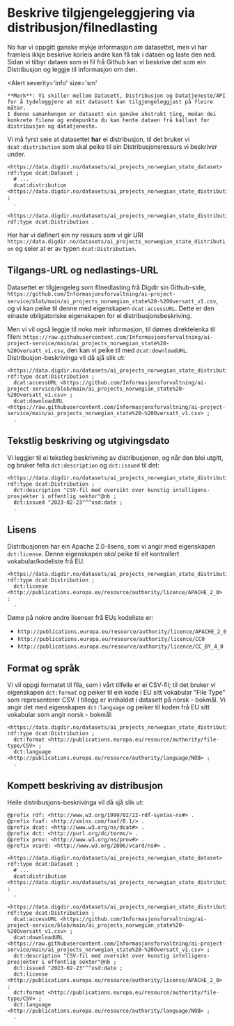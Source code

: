 # Beskrive tilgjengeleggjering via distribusjon/filnedlasting

No har vi oppgitt ganske mykje informasjon _om_ datasettet, men vi har framleis ikkje beskrive korleis andre kan få tak i dataen og laste den ned. Sidan vi tilbyr dataen som ei fil frå Github kan vi beskrive det som ein Distribusjon og leggje til informasjon om den.

<Alert
    severity='info'
    size='sm'
>
    **Merk**: Vi skiller mellom Datasett, Distribusjon og Datatjeneste/API for å tydeleggjere at eit datasett kan tilgjengeleggjast på fleire måtar.
    I denne samanhengen er datasett ein ganske abstrakt ting, medan dei konkrete filene og endepunkta du kan hente dataen frå kallast for distribusjon og datatjeneste.
</Alert>

Vi må fyrst seie at datasettet **har** ei distribusjon, til det bruker vi `dcat:distribution` som skal peike til ein Distribusjonsressurs vi beskriver under.

```turtle
<https://data.digdir.no/datasets/ai_projects_norwegian_state_dataset> rdf:type dcat:Dataset ;
  # ...
  dcat:distribution <https://data.digdir.no/datasets/ai_projects_norwegian_state_distribution> ;
  .

<https://data.digdir.no/datasets/ai_projects_norwegian_state_distribution> rdf:type dcat:Distribution .
```

Her har vi definert ein ny ressurs som vi gir URI `https://data.digdir.no/datasets/ai_projects_norwegian_state_distribution` og seier at er av typen `dcat:Distribution`.

## Tilgangs-URL og nedlastings-URL

Datasettet er tilgjengeleg som filnedlasting frå Digdir sin Github-side, `https://github.com/Informasjonsforvaltning/ai-project-service/blob/main/ai_projects_norwegian_state%20-%20Oversatt_v1.csv`, og vi kan peike til denne med eigenskapen `dcat:accessURL`. Dette er den einaste obligatoriske eigenskapen for ei distribusjonsbeskriving.

Men vi vil også leggje til noko meir informasjon, til dømes direktelenka til filen: `https://raw.githubusercontent.com/Informasjonsforvaltning/ai-project-service/main/ai_projects_norwegian_state%20-%20Oversatt_v1.csv`, den kan vi peike til med `dcat:downloadURL`. Distribusjon-beskrivinga vil då sjå slik ut:

```turtle
<https://data.digdir.no/datasets/ai_projects_norwegian_state_distribution> rdf:type dcat:Distribution ;
  dcat:accessURL <https://github.com/Informasjonsforvaltning/ai-project-service/blob/main/ai_projects_norwegian_state%20-%20Oversatt_v1.csv> ;
  dcat:downloadURL <https://raw.githubusercontent.com/Informasjonsforvaltning/ai-project-service/main/ai_projects_norwegian_state%20-%20Oversatt_v1.csv> ;
  .
```

## Tekstlig beskriving og utgivingsdato

Vi leggjer til ei tekstleg beskrivning av distribusjonen, og når den blei utgitt, og bruker felta `dct:description` og `dct:issued` til det:

```turtle
<https://data.digdir.no/datasets/ai_projects_norwegian_state_distribution> rdf:type dcat:Distribution ;
  dct:description "CSV-fil med oversikt over kunstig intelligens-prosjekter i offentlig sektor"@nb ;
  dct:issued "2023-02-23"^^xsd:date ;
  .
```

## Lisens

Distribusjonen har ein Apache 2.0-lisens, som vi angir med eigenskapen `dct:license`. Denne eigenskapen _skal_ peike til eit kontrollert vokabular/kodeliste frå EU.

```turtle
<https://data.digdir.no/datasets/ai_projects_norwegian_state_distribution> rdf:type dcat:Distribution ;
  dct:license <http://publications.europa.eu/resource/authority/licence/APACHE_2_0> ;
  .
```

Døme på nokre andre lisenser frå EUs kodeliste er:

- `http://publications.europa.eu/resource/authority/licence/APACHE_2_0`
- `http://publications.europa.eu/resource/authority/licence/CC0`
- `http://publications.europa.eu/resource/authority/licence/CC_BY_4_0`

## Format og språk

Vi vil oppgi formatet til fila, som i vårt tilfelle er ei CSV-fil; til det bruker vi eigenskapen `dct:format` og peiker til ein kode i EU sitt vokabular "File Type" som representerer CSV.
I tillegg er innhaldet i datasett på norsk - bokmål. Vi angir det med eigenskapen `dct:language` og peiker til koden frå EU sitt vokabular som angir norsk - bokmål:

```turtle
<https://data.digdir.no/datasets/ai_projects_norwegian_state_distribution> rdf:type dcat:Distribution ;
  dct:format <http://publications.europa.eu/resource/authority/file-type/CSV> ;
  dct:language <http://publications.europa.eu/resource/authority/language/NOB> ;
  .
```

## Kompett beskriving av distribusjon

Heile distribusjons-beskrivinga vil då sjå slik ut:

```turtle
@prefix rdf: <http://www.w3.org/1999/02/22-rdf-syntax-ns#> .
@prefix foaf: <http://xmlns.com/foaf/0.1/> .
@prefix dcat: <http://www.w3.org/ns/dcat#> .
@prefix dct: <http://purl.org/dc/terms/> .
@prefix prov: <http://www.w3.org/ns/prov#> .
@prefix vcard: <http://www.w3.org/2006/vcard/ns#> .

<https://data.digdir.no/datasets/ai_projects_norwegian_state_dataset> rdf:type dcat:Dataset ;
  # ...
  dcat:distribution <https://data.digdir.no/datasets/ai_projects_norwegian_state_distribution> ;
  .

<https://data.digdir.no/datasets/ai_projects_norwegian_state_distribution> rdf:type dcat:Distribution ;
  dcat:accessURL <https://github.com/Informasjonsforvaltning/ai-project-service/blob/main/ai_projects_norwegian_state%20-%20Oversatt_v1.csv> ;
  dcat:downloadURL <https://raw.githubusercontent.com/Informasjonsforvaltning/ai-project-service/main/ai_projects_norwegian_state%20-%20Oversatt_v1.csv> ;
  dct:description "CSV-fil med oversikt over kunstig intelligens-prosjekter i offentlig sektor"@nb ;
  dct:issued "2023-02-23"^^xsd:date ;
  dct:license <http://publications.europa.eu/resource/authority/licence/APACHE_2_0> ;
  dct:format <http://publications.europa.eu/resource/authority/file-type/CSV> ;
  dct:language <http://publications.europa.eu/resource/authority/language/NOB> ;
  .
```